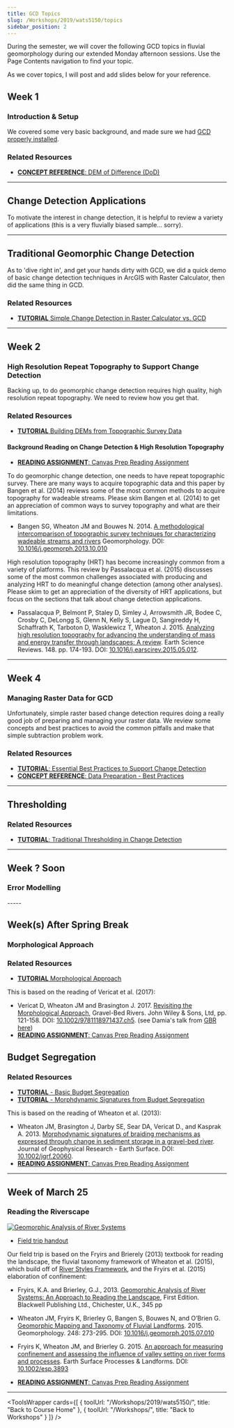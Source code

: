 ---
title: GCD Topics
slug: /Workshops/2019/wats5150/topics
sidebar_position: 2
---


During the semester, we will cover the following GCD topics in fluvial geomorphology during our extended Monday afternoon sessions. Use the Page Contents navigation to find your topic.

As we cover topics, I will post and add slides below for your reference.


## Week 1
### Introduction & Setup

We covered some very basic background, and made sure we had [GCD properly installed](/Download/install).


<GoogleSlides src="https://docs.google.com/presentation/d/e/2PACX-1vRtePz767JoiprO5s7Y-Y62nNq19ZtBfYuTmHpcBXnBeiesobpXS4VlwJQuL8G4nbYRoGagzqmUnY8p/embed?start=false&loop=false&delayms=3000" title="Introduction & Setup Slides" />


### Related Resources

- [**CONCEPT REFERENCE**: DEM of Difference (DoD)](/Concepts/dod)

-----


## Change Detection Applications

To motivate the interest in change detection, it is helpful to review a variety of applications (this is a very fluvially biased sample... sorry).

<GoogleSlides src="https://docs.google.com/presentation/d/e/2PACX-1vRclLYWDizQsMj-96AFMFE3FQVmbsNyD5W0IrwXLMO49VKwyNoVWLJAThJ4p2kHHdTEaQfeMFHAfwXK/embed?start=false&loop=false&delayms=3000" title="Change Detection Applications Slides" />


-----


## Traditional Geomorphic Change Detection

As to 'dive right in', and get your hands dirty with GCD, we did a quick demo of basic change detection techniques in ArcGIS with Raster Calculator, then did the same thing in GCD.

<GoogleSlides src="https://docs.google.com/presentation/d/e/2PACX-1vQ2Q60S_nR7e6KDSPpAMtlFu9VF3gbFKiYXA9Sfbpj1A3-XFj0lnoNGGvYMPuBrbN7AkVo_VJDtFFD3/embed?start=false&loop=false&delayms=3000" title="Traditional Geomorphic Change Detection Slides" />


### Related Resources

- [**TUTORIAL** Simple Change Detection in Raster Calculator vs. GCD](/Tutorials/ChangeDetection/GCD_Simple-DoD)

----

## Week 2

### High Resolution Repeat Topography to Support Change Detection

Backing up, to do geomorphic change detection requires high quality, high resolution repeat topography. We need to review how you get that.

<GoogleSlides src="https://docs.google.com/presentation/d/e/2PACX-1vQGSNQ3pGAiI1yxzS3_BdZZEIIK30jhtQquuOXTHX6HfIp-Z-ySqAFm_iruHXJ-alMu51sQEuJFwJq-/embed?start=false&loop=false&delayms=3000" title="High Resolution Repeat Topography Slides" />


### Related Resources

- [**TUTORIAL** Building DEMs from Topographic Survey Data](/Tutorials/Building_DEMs/building-dems)

<GoogleSlides src="https://docs.google.com/presentation/d/e/2PACX-1vTso96X4e_DmjjslEcJKNDsQ5cG9qcrZebShuekKqG8eJTORaFzSTQ6ZHVFDzJaupbslVCF1hCfje7d/embed?start=false&loop=false&delayms=3000" title="Building DEMs from Topographic Survey Data Slides" />



#### Background Reading on Change Detection & High Resolution Topography

- [**READING ASSIGNMENT**: Canvas Prep Reading Assignment](https://usu.instructure.com/courses/532404/assignments/2616300)

To do geomorphic change detection, one needs to have repeat topographic survey. There are many ways to acquire topographic data and this paper by Bangen et al. (2014) reviews some of the most common methods to acquire topography for wadeable streams. Please skim Bangen et al. (2014) to get an appreciation of common ways to survey topography and what are their limitations.

- Bangen SG, Wheaton JM and Bouwes N. 2014. [A methodological intercomparison of topographic survey techniques for characterizing wadeable streams and rivers](https://www.researchgate.net/publication/260043955_A_methodological_intercomparison_of_topographic_survey_techniques_for_characterizing_wadeable_streams_and_rivers)  Geomorphology. DOI: [10.1016/j.geomorph.2013.10.010](http://dx.doi.org/10.1016/j.geomorph.2013.10.010)

High resolution topography (HRT) has become increasingly common from a variety of platforms. This review by Passalacqua et al. (2015) discusses some of the most common challenges associated with producing and analyzing HRT to do meaningful change detection (among other analyses). Please skim to get an appreciation of the diversity of HRT applications, but focus on the sections that talk about change detection applications.

- Passalacqua P, Belmont P, Staley D, Simley J, Arrowsmith JR, Bodee C, Crosby C, DeLongg S, Glenn N, Kelly S, Lague D, Sangireddy H, Schaffrath K, Tarboton D, Wasklewicz T, Wheaton J. 2015. [Analyzing high resolution topography for advancing the understanding of mass and energy transfer through landscapes: A review](https://www.researchgate.net/publication/277477904_Analyzing_high_resolution_topography_for_advancing_the_understanding_of_mass_and_energy_transfer_through_landscapes_A_review). Earth Science Reviews. 148. pp. 174-193. DOI: [10.1016/j.earscirev.2015.05.012](http://dx.doi.org/10.1016/j.earscirev.2015.05.012).

-----

## Week 4

### Managing Raster Data for GCD

Unfortunately, simple raster based change detection requires doing a really good job of preparing and managing your raster data. We review some concepts and best practices to avoid the common pitfalls and make that simple subtraction problem work.

<GoogleSlides src="https://docs.google.com/presentation/d/e/2PACX-1vRsx-80zgEMSGKnJAgy1sZ0kQJ8QpxzhzAUE3fXIMI8TzzBrOEEwcU-wrQuOuSKBCysSI2rKEfgcs2m/embed?start=false&loop=false&delayms=3000" title="Managing Raster Data for GCD Slides" />


### Related Resources

- [**TUTORIAL**: Essential Best Practices to Support Change Detection](/Tutorials/Building_DEMs/Building_DEMs/bestpractices)
- [**CONCEPT REFERENCE**: Data Preparation - Best Practices](/Concepts/data-preparation---best-practices/)

----

## Thresholding

<GoogleSlides src="https://docs.google.com/presentation/d/e/2PACX-1vR54tDap2YGjboBidC98K9vvWtyZOjWFWZt7H2RY9ObR0xZJ2CxuV3hZPhbpgD_suc1UwNKRMn6J6Is/embed?start=false&loop=false&delayms=3000" title="Thresholding Slides" />


### Related Resources
- [**TUTORIAL**: Traditional Thresholding in Change Detection](/Tutorials/Building_DEMs/ChangeDetection/DoD-thresholding)

-----

## Week ? Soon

### Error Modelling

<GoogleSlides src="https://docs.google.com/presentation/d/e/2PACX-1vTicgovBn4WPFYjbSR9Vkc45-mqERhksEK5z9X8pKA-iFXBFH5UxEn72eQm33LzR4nAckyyEwi1ZiC-/embed?start=false&loop=false&delayms=3000" title="Error Modelling Slides" />
-----

## Week(s) After Spring Break
### Morphological Approach

<GoogleSlides src="https://docs.google.com/presentation/d/e/2PACX-1vT0mY9M9tFLL0VdQU3P1WRJ4VTJtax-TwvMkhjWALwT5uCSkotja36OgC0EAIcmkZDyNWNtHB9ROG4D/embed?start=false&loop=false&delayms=3000" title="Morphological Approach Slides" />

### Related Resources
- [**TUTORIAL** Morphological Approach](/Tutorials/GeomorphicInterpretation/morphological-approach)

This is based on the reading of Vericat et al. (2017):
- Vericat D, Wheaton JM and Brasington J. 2017. [Revisiting the Morphological Approach](https://www.researchgate.net/publication/316997409_5_Revisiting_the_Morphological_Approach_Opportunities_and_Challenges_with_Repeat_High-Resolution_Topography), Gravel-Bed Rivers. John Wiley & Sons, Ltd, pp. 121-158. DOI: [10.1002/9781118971437.ch5](http://dx.doi.org/10.1002/9781118971437.ch5). (see Damia's talk from [GBR here](https://www.youtube.com/watch?v=JPuxqrXStNM))
- [**READING ASSIGNMENT**: Canvas Prep Reading Assignment](https://usu.instructure.com/courses/532404/assignments/2616298)


## Budget Segregation
<GoogleSlides src="https://docs.google.com/presentation/d/e/2PACX-1vQ730SFqqmUorMxH1JU5qjquiuZh3zJ8yYCn6AjDhayBASIcQuOmyS7N5ByqoEJIf_lEOwMjYtQhj39/embed?start=false&loop=false&delayms=3000" title="Budget Segregation Slides" />

### Related Resources
- [**TUTORIAL** - Basic Budget Segregation](/Tutorials/GeomorphicInterpretation/simple-budget-segregation)
- [**TUTORIAL** - Morphdynamic Signatures from Budget Segregation](/Tutorials/GeomorphicInterpretation/morphodynamic-signatures-from-budget-segeregation)

This is based on the reading of Wheaton et al. (2013):
- Wheaton JM, Brasington J, Darby SE, Sear DA, Vericat D., and Kasprak A. 2013. [Morphodynamic signatures of braiding mechanisms as expressed through change in sediment storage in a gravel-bed river](https://www.researchgate.net/publication/242653748_Morphodynamic_signatures_of_braiding_mechanisms_as_expressed_through_change_in_sediment_storage_in_a_gravel-bed_river). Journal of Geophysical Research - Earth Surface. DOI: [10.1002/jgrf.20060](http://dx.doi.org/10.1002/jgrf.20060).
- [**READING ASSIGNMENT**: Canvas Prep Reading Assignment](https://usu.instructure.com/courses/532404/assignments/2616294)

 
-----

## Week of March 25
### Reading the Riverscape

[![Geomorphic Analysis of River Systems](../../../../static/img/workshops/GeomorphicAnalysis.png)](https://onlinelibrary.wiley.com/doi/book/10.1002/9781118305454)

- [Field trip handout](https://s3-us-west-2.amazonaws.com/etalweb.joewheaton.org/Courses/WATS4950/2019/Week9_WATS_4950_FluvialTaxonomy_FieldTrip_2019.pdf)

Our field trip is based on the Fryirs and Brierely (2013) textbook for reading the landscape, the fluvial taxonomy framework of Wheaton et al. (2015), which build off of [River Styles Framework](http://riverstyles.com), and the Fryirs et al. (2015) elaboration of confinement:

- Fryirs, K.A. and Brierley, G.J., 2013. [Geomorphic Analysis of River Systems: An Approach to Reading the Landscape](https://onlinelibrary.wiley.com/doi/book/10.1002/9781118305454), First Edition. Blackwell Publishing Ltd., Chichester, U.K., 345 pp
- Wheaton JM, Fryirs K, Brierley G, Bangen S, Bouwes N, and O’Brien G. [Geomorphic Mapping and Taxonomy of Fluvial Landforms](https://www.researchgate.net/publication/281321324_Geomorphic_Mapping_and_Taxonomy_of_Fluvial_Landforms). 2015. Geomorphology. 248: 273-295. DOI: [10.1016/j.geomorph.2015.07.010](http://dx.doi.org/10.1016/j.geomorph.2015.07.010)
- Fryirs K, Wheaton JM, and Brierley G. 2015.  [An approach for measuring confinement and assessing the influence of valley setting on river forms and processes](https://www.researchgate.net/publication/287108944_An_approach_for_measuring_confinement_and_assessing_the_influence_of_valley_setting_on_river_forms_and_processes). Earth Surface Processes & Landforms. DOI: [10.1002/esp.3893](http://dx.doi.org/10.1002/esp.3893)

- [**READING ASSIGNMENT**: Canvas Prep Reading Assignment](https://usu.instructure.com/courses/532404/assignments/2652920)



------

<ToolsWrapper
  cards={[
	{
	  toolUrl: "/Workshops/2019/wats5150/",
	  title: "Back to Course Home"
	},
	{
	  toolUrl: "/Workshops/",
	  title: "Back to Workshops"
	}
  ]}
/>